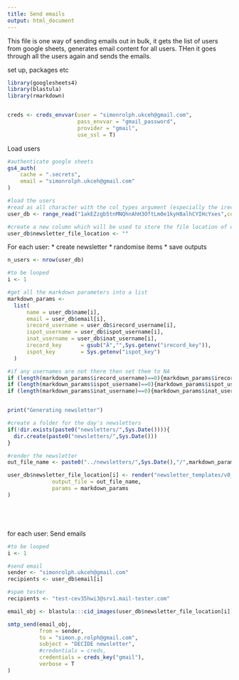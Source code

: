 ```yaml
---
title: Send emails
output: html_document
---
```



This file is one way of sending emails out in bulk, it gets the list of users from google sheets, generates email content for all users. THen it goes through all the users again and sends the emails.

set up, packages etc

```r

library(googlesheets4)
library(blastula)
library(rmarkdown)


creds <- creds_envvar(user = "simonrolph.ukceh@gmail.com",
                      pass_envvar = "gmail_password",
                      provider = "gmail",
                      use_ssl = T)

```

Load users

```r

#authenticate google sheets
gs4_auth(
    cache = ".secrets",
    email = "simonrolph.ukceh@gmail.com"
)

#load the users
#read as all character with the col_types argument (especially the irecord warehouse ID which it likes to convert to a scientific notation number)
user_db <- range_read("1akEZzgb5tnMNQhnAhH3OftLm0e1kyH8alhCYIHcYxes",col_types = c("c"))

#create a new column which will be used to store the file location of outputted email
user_db$newsletter_file_location <- ""


```


For each user:
 * create newsletter
 * randomise items
 * save outputs


```r
n_users <- nrow(user_db)

#to be looped
i <- 1

#get all the markdown parameters into a list
markdown_params <- 
  list(
      name = user_db$name[i],
      email = user_db$email[i],
      irecord_username = user_db$irecord_username[i],
      ispot_username = user_db$ispot_username[i],
      inat_username = user_db$inat_username[i],
      irecord_key      = gsub("Â","",Sys.getenv("irecord_key")),
      ispot_key        = Sys.getenv("ispot_key")
  )

#if any usernames are not there then set them to NA
if (length(markdown_params$irecord_username)==0){markdown_params$irecord_username <- NA}
if (length(markdown_params$ispot_username)==0){markdown_params$ispot_username <- NA}
if (length(markdown_params$inat_username)==0){markdown_params$inat_username <- NA}


print("Generating newsletter")

#create a folder for the day's newsletters
if(!dir.exists(paste0("newsletters/",Sys.Date()))){
  dir.create(paste0("newsletters/",Sys.Date()))
}

#render the newsletter
out_file_name <- paste0("../newsletters/",Sys.Date(),"/",markdown_params$name,".html")

user_db$newsletter_file_location[i] <- render("newsletter_templates/v0_0_1.Rmd",
              output_file = out_file_name,
              params = markdown_params
)






```

for each user:
Send emails

```r

#to be looped
i <- 1

#send email
sender <- "simonrolph.ukceh@gmail.com"
recipients <- user_db$email[i]

#spam tester
recipients <- "test-cev35hwi3@srv1.mail-tester.com"

email_obj <- blastula:::cid_images(user_db$newsletter_file_location[i])

smtp_send(email_obj,
          from = sender,
          to = "simon.p.rolph@gmail.com",
          subject = "DECIDE newsletter",
          #credentials = creds,
          credentials = creds_key("gmail"),
          verbose = T
)

```








